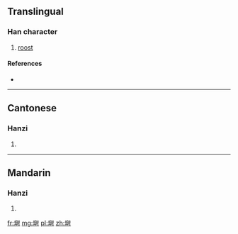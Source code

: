 {{also|塒}}
==Translingual==

===Han character===
{{Han char|rn=32|rad=土|as=07|sn=10|four=|canj=土日木戈 (GADI)|ids=⿰[[土]][[时]]}}

# [[roost]]

====References====
* {{Han ref|kx=0230.121|hdz=10444.010|uh=57D8|ud=22488}}

----

==Cantonese==

===Hanzi===
{{yue-hanzi|jyut=|y=si4|tra=塒}}

# {{defn|lang=yue|sort=土07}}

----

==Mandarin==

===Hanzi===
{{cmn-hanzi|tra=塒|pin=[[shí]] ([[shi2]])|wg=shih<sup>2</sup>}}

# {{defn|lang=cmn|sort=土07}}

[[fr:埘]]
[[mg:埘]]
[[pl:埘]]
[[zh:埘]]